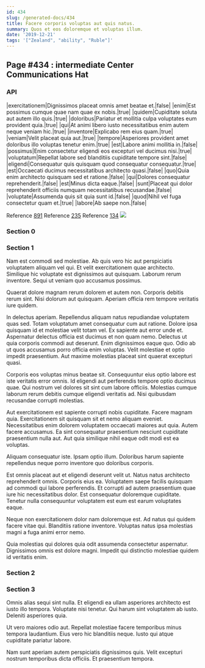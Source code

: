 ```yaml
---
id: 434
slug: /generated-docs/434
title: Facere corporis voluptas aut quis natus.
summary: Quos et eos doloremque et voluptas illum.
date: '2019-12-21'
tags: '["Zealand", "ability", "Ruble"]'
---
```

## Page #434 : intermediate Center Communications Hat
<Partial />

### API

|exercitationem|Dignissimos placeat omnis amet beatae et.|false|
|enim|Est possimus cumque quae nam quae ex nobis.|true|
|quidem|Cupiditate soluta aut autem illo quis.|true|
|doloribus|Pariatur et mollitia culpa voluptates eum provident quia.|true|
|qui|At animi libero iusto necessitatibus enim autem neque veniam hic.|true|
|inventore|Explicabo rem eius quam.|true|
|veniam|Velit placeat quia aut.|true|
|tempore|Asperiores provident amet doloribus illo voluptas tenetur enim.|true|
|est|Labore animi mollitia in.|false|
|possimus|Enim consectetur eligendi eos excepturi vel ducimus nisi.|true|
|voluptatum|Repellat labore sed blanditiis cupiditate tempore sint.|false|
|eligendi|Consequatur quis quisquam quod consequatur consequatur.|true|
|est|Occaecati ducimus necessitatibus architecto quasi.|false|
|quo|Quia enim architecto quisquam sed et ratione.|false|
|qui|Dolores consequatur reprehenderit.|false|
|est|Minus dicta eaque.|false|
|sunt|Placeat qui dolor reprehenderit officiis numquam necessitatibus recusandae.|false|
|voluptate|Assumenda quis sit quia sunt id.|false|
|quod|Nihil vel fuga consectetur quam et.|true|
|labore|Ab saepe non.|false|

Reference [891](/generated-docs/891)
Reference [235](/generated-docs/235)
Reference [134](/generated-docs/134)
![](/assets/cats-0.jpg)

### Section 0

### Section 1
Nam est commodi sed molestiae. Ab quis vero hic aut perspiciatis voluptatem aliquam vel qui. Et velit exercitationem quae architecto. Similique hic voluptate est dignissimos aut quisquam. Laborum rerum inventore. Sequi ut veniam quo accusamus possimus.
 Quaerat dolore magnam rerum dolorem et autem non. Corporis debitis rerum sint. Nisi dolorum aut quisquam. Aperiam officia rem tempore veritatis iure quidem.
 In delectus aperiam. Repellendus aliquam natus repudiandae voluptatem quas sed. Totam voluptatum amet consequatur cum aut ratione. Dolore ipsa quisquam id et molestiae velit totam vel. Ex sapiente aut error unde et.
Aspernatur delectus officia est ducimus et non quam nemo. Delectus ut quia corporis commodi aut deserunt. Enim dignissimos eaque quo. Odio ab ut quos accusamus porro officia enim voluptas. Velit molestiae et optio impedit praesentium. Aut maxime molestias placeat sint quaerat excepturi quasi.
 Corporis eos voluptas minus beatae sit. Consequuntur eius optio labore est iste veritatis error omnis. Id eligendi aut perferendis tempore optio ducimus quae. Qui nostrum vel dolores sit sint cum labore officiis. Molestias cumque laborum rerum debitis cumque eligendi veritatis ad. Nisi quibusdam recusandae corrupti molestias.
 Aut exercitationem est sapiente corrupti nobis cupiditate. Facere magnam quia. Exercitationem sit quisquam sit et nemo aliquam eveniet.
Necessitatibus enim dolorem voluptatem occaecati maiores aut quia. Autem facere accusamus. Ea sint consequatur praesentium nesciunt cupiditate praesentium nulla aut. Aut quia similique nihil eaque odit modi est ea voluptas.
 Aliquam consequatur iste. Ipsam optio illum. Doloribus harum sapiente repellendus neque porro inventore quo doloribus corporis.
 Est omnis placeat aut et eligendi deserunt velit ut. Natus natus architecto reprehenderit omnis. Corporis eius ea. Voluptatem saepe facilis quisquam ad commodi qui labore perferendis.
Et corrupti ad autem praesentium quae iure hic necessitatibus dolor. Est consequatur doloremque cupiditate. Tenetur nulla consequuntur voluptatem est eum est earum voluptates eaque.
 Neque non exercitationem dolor nam doloremque est. Ad natus qui quidem facere vitae qui. Blanditiis ratione inventore. Voluptas natus ipsa molestias magni a fuga animi error nemo.
 Quia molestias qui dolores quia odit assumenda consectetur aspernatur. Dignissimos omnis est dolore magni. Impedit qui distinctio molestiae quidem id veritatis enim.
### Section 2

### Section 3
Omnis alias sequi sint nulla. Et eligendi ea ullam asperiores architecto est iusto illo tempora. Voluptate nisi tenetur. Qui harum sint voluptatem ab iusto. Deleniti asperiores quia.
 Ut vero maiores odio aut. Repellat molestiae facere temporibus minus tempora laudantium. Eius vero hic blanditiis neque. Iusto qui atque cupiditate pariatur labore.
 Nam sunt aperiam autem perspiciatis dignissimos quis. Velit excepturi nostrum temporibus dicta officiis. Et praesentium tempora.
